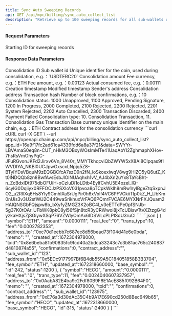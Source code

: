 ---
title: Sync Auto Sweeping Records
api: GET /api/mpc/billing/sync_auto_collect_list
description: "Retrieve up to 100 sweeping records for all sub-wallets under a wallet."
---

#### Request Parameters
<ParamField query="max_id" type="string" required>
    Starting ID for sweeping records
</ParamField>



#### Response Data Parameters
<ResponseField type="object[ ]">
    <Expandable title="object">
        <ResponseField name="id" type="integer">Consolidation ID</ResponseField>
        <ResponseField name="sub_wallet_id" type="integer">Sub wallet id</ResponseField>
        <ResponseField name="symbol" type="string">Unique identifier for the coin, used during consolidation, e.g.：`USDTERC20`</ResponseField>
        <ResponseField name="amount" type="string">Consolidation amount</ResponseField>
        <ResponseField name="fee_symbol" type="string">Fee currency, e.g.：ETH</ResponseField>
        <ResponseField name="fee" type="string">Fee amount, e.g.：0.00123</ResponseField>
        <ResponseField name="real_fee" type="string">Actual consumed fee, e.g.：0.00111</ResponseField>
        <ResponseField name="created_at" type="long">Creation timestamp</ResponseField>
        <ResponseField name="updated_at" type="long">Modified timestamp</ResponseField>
        <ResponseField name="address_from" type="string">Sender's address</ResponseField>
        <ResponseField name="address_to" type="string">Consolidation address</ResponseField>
        <ResponseField name="txid" type="string">Transaction hash</ResponseField>
        <ResponseField name="confirmations" type="integer">Number of block confirmations, e.g.：10</ResponseField>
        <ResponseField name="status" type="integer">Consolidation status: 1000 Unapproved, 1100 Approved, Pending Signature, 1200 In Progress, 2000 Completed, 2100 Rejected, 2200 Rejected, 2201 System Rejected, 2202 Auto Cancelled, 2300 Transaction Discarded, 2400 Payment Failed</ResponseField>
        <ResponseField name="trans_type" type="integer">Consolidation type: 10. Consolidation Transaction, 11. Consolidation Gas Transaction</ResponseField>
        <ResponseField name="base_symbol" type="string">Base currency unique identifier on the main chain, e.g.：ETH</ResponseField>
        <ResponseField name="contract_address" type="string">Contract address for the consolidation currency</ResponseField>
    </Expandable>
</ResponseField>



<RequestExample>
  ```curl cURL
  curl -X GET \
  --url https://openapi.chainup.com/api/mpc/billing/sync_auto_collect_list?app_id=16a9f17fc2ad61ca4339fdd6a8a37f21&data=SWYYr-LBVAmaS0eq8n-CUT_nHkM3OBxyWOsImMTe41UaqAoYI2ZghmaphXHov-7hsRsVmOhyPqC-JFuRGvonJKFd2Jirxv6Vn_8V40r_MMYTkhqcviQbZWYW5xX8Ai8CIpqas9fIWVDIYA_NKBl0UCJpwGxscxLNpjq5Z8-BTyIYDsVBquM9zEQGBCfcA7szD9n2fN_loSkoexlwqV8wg9HIZO5yQ6utZ_Kt0lNDQQb8zn8BwfAvsEsbJlOINUAqhxh1vV_AJ4bXn2uYx8TaYcBht-n_ZcBdxIDt975dbOFUiH-oCzIuDi1oLDtb4EylfCvhU5E4ozel_lQ-6cyIG0Dqiiyx0RFFOCJzPSXIoV031pvoa8pTCpkWklh8mRw1rylBgeZtqSxpnJO2_u2RIlXq6Hs8Yly9CmhIXaSrUgPir0h6xVxlf4VC6PFVCkiiTlp0kZ_H_UbKm0nUis3v3U2sflWJ2C449waSrikhuxVrFAQ6PQmrFVCAE6MYXNrFXJQuam2HAIQNSGbFQjspw8b_bXyfyZMGZ3K2oBC4I_v3eETTdPe0pfSNJb-5g37K0tOAr_UFbWK8pkC8yl56fSjn8tcR3yCRWwoi8jxTcUBiswTtvXZtzgG4dyzkaHXjsZjSGiywXSqP76VZWlyOmAx6IDSViLcPLPISdU3ruCI
  ```
</RequestExample>



<ResponseExample>
```json
[
    {
        "symbol":"ETH",
        "amount":"0.0000111",
        "real_fee":"0",
        "trans_type":10,
        "fee":"0.0002782353",
        "address_to":"0xc70d1eebb7c687ec8d56bead73f104d41e6e0bda",
        "memo": "",
        "created_at":1672304978000,
        "txid":"0x8e6beba81b90835fc9fcd40a2bdca33243c7c3b81ac765c240837d4810874a55",
        "confirmations":0,
        "contract_address":"",
        "sub_wallet_id":"123",
        "address_from":"0x5EDc9177997Bf6B4db559A5C184051858B3B3704",
        "fee_symbol":"ETH",
        "updated_at":1672318660000,
        "base_symbol":"",
        "id":242,
        "status":1200
    },
    {
        "symbol":"HECO",
        "amount":"0.0000111",
        "real_fee":"0",
        "trans_type":11,
        "fee":"0.0024040607337957",
        "address_to":"0x0AabA82E4ba9c2Fdf80B9F8E1AcE885f092B64F0",
        "memo": "",
        "created_at":1672304978000,
        "txid":"",
        "confirmations":0,
        "contract_address":"",
        "sub_wallet_id":"123975",
        "address_from":"0xE76a3d30dAc35C4b9A17E690cd250d8Bec649b65",
        "fee_symbol":"HECO",
        "updated_at":1672318660000,
        "base_symbol":"HECO",
        "id":315,
        "status":2400
    }
]
```
</ResponseExample>
